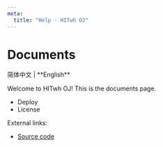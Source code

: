 ```yaml
---
meta:
  title: "Help - HITwh OJ"
---
```



# Documents

<Link to="zh-CN">简体中文</Link> | **English**

Welcome to HITwh OJ! This is the documents page.

- <Link to="deploy">Deploy</Link>
- <Link to="license">License</Link>

External links:

- [Source code][gitlab]

[gitlab]: https://git.hit.edu.cn/hitwhoj/hitwhoj
